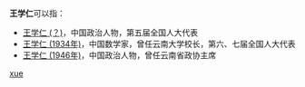 '''王学仁'''可以指：
* [[王学仁_(？)|王学仁 (？)]]，中国政治人物，第五届全国人大代表
* [[王学仁_(1934年)|王学仁 (1934年)]]，中国数学家，曾任云南大学校长，第六、七届全国人大代表
* [[王学仁_(1946年)|王学仁 (1946年)]]，中国政治人物，曾任云南省政协主席

{{disambig}}

[[Category:三字王姓人名消歧义|xue]]